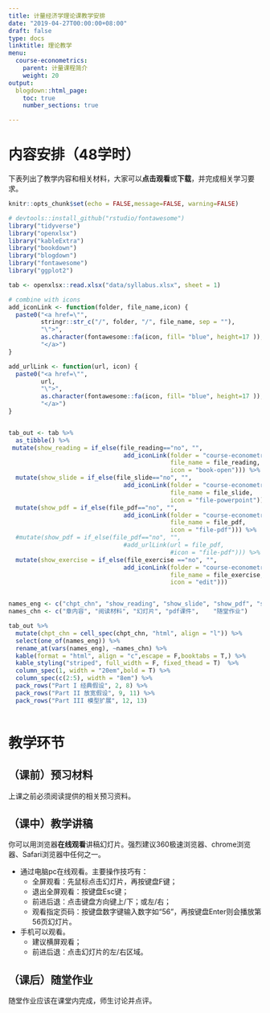 ```yaml
---
title: 计量经济学理论课教学安排
date: "2019-04-27T00:00:00+08:00"
draft: false
type: docs
linktitle: 理论教学
menu:
  course-econometrics:
    parent: 计量课程简介
    weight: 20
output:
  blogdown::html_page:
    toc: true
    number_sections: true

---
```


# 内容安排（48学时）

下表列出了教学内容和相关材料，大家可以**点击观看**或**下载**，并完成相关学习要求。

```r
knitr::opts_chunk$set(echo = FALSE,message=FALSE, warning=FALSE)

# devtools::install_github("rstudio/fontawesome")
library("tidyverse")
library("openxlsx")
library("kableExtra")
library("bookdown")
library("blogdown")
library("fontawesome")
library("ggplot2")
```


```r
tab <- openxlsx::read.xlsx("data/syllabus.xlsx", sheet = 1) 

# combine with icons
add_iconLink <- function(folder, file_name,icon) {
  paste0("<a href=\"", 
         stringr::str_c("/", folder, "/", file_name, sep = ""), 
         "\">", 
         as.character(fontawesome::fa(icon, fill= "blue", height=17 )), 
         "</a>") 
}

add_urlLink <- function(url, icon) {
  paste0("<a href=\"", 
         url, 
         "\">", 
         as.character(fontawesome::fa(icon, fill= "blue", height=17 )), 
         "</a>") 
}


tab_out <- tab %>%
  as_tibble() %>%
 mutate(show_reading = if_else(file_reading=="no", "",
                                add_iconLink(folder = "course-econometrics",
                                             file_name = file_reading, 
                                             icon = "book-open"))) %>%
  mutate(show_slide = if_else(file_slide=="no", "",
                                add_iconLink(folder = "course-econometrics",
                                             file_name = file_slide, 
                                             icon = "file-powerpoint"))) %>%
  mutate(show_pdf = if_else(file_pdf=="no", "",
                                add_iconLink(folder = "course-econometrics",
                                             file_name = file_pdf, 
                                             icon = "file-pdf"))) %>%
  #mutate(show_pdf = if_else(file_pdf=="no", "",
                                #add_urlLink(url = file_pdf, 
                                             #icon = "file-pdf"))) %>%
  mutate(show_exercise = if_else(file_exercise =="no", "", 
                                add_iconLink(folder = "course-econometrics",
                                             file_name = file_exercise, 
                                             icon = "edit"))) 


names_eng <- c("chpt_chn", "show_reading", "show_slide", "show_pdf", "show_exercise")
names_chn <- c("章内容", "阅读材料", "幻灯片", "pdf课件",    "随堂作业")

tab_out %>% 
  mutate(chpt_chn = cell_spec(chpt_chn, "html", align = "l")) %>%
  select(one_of(names_eng)) %>%
  rename_at(vars(names_eng), ~names_chn) %>%
  kable(format = "html", align = "c",escape = F,booktabs = T,) %>%
  kable_styling("striped", full_width = F, fixed_thead = T)  %>%
  column_spec(1, width = "20em",bold = T) %>%
  column_spec(c(2:5), width = "8em") %>%
  pack_rows("Part I 经典假设", 2, 8) %>%
  pack_rows("Part II 放宽假设", 9, 11) %>%
  pack_rows("Part III 模型扩展", 12, 13)
  

```



# 教学环节

## （课前）预习材料

上课之前必须阅读提供的相关预习资料。

## （课中）教学讲稿

你可以用浏览器**在线观看**讲稿幻灯片。强烈建议360极速浏览器、chrome浏览器、Safari浏览器中任何之一。

- 通过电脑pc在线观看。主要操作技巧有：
    - 全屏观看：先鼠标点击幻灯片，再按键盘F键；
    - 退出全屏观看：按键盘Esc键；
    - 前进后退：点击键盘方向键上/下；或左/右；
    - 观看指定页码：按键盘数字键输入数字如“56”，再按键盘Enter则会播放第56页幻灯片。
    

- 手机可以观看。
    - 建议横屏观看；
    - 前进后退：点击幻灯片的左/右区域。


## （课后）随堂作业

随堂作业应该在课堂内完成，师生讨论并点评。

<!---参考[阅读资料](/course-econometrics/reading/cht01-history/) --->
